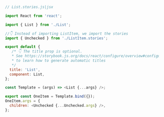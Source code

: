 ```js
// List.stories.js|jsx

import React from 'react';

import { List } from './List';

//👇 Instead of importing ListItem, we import the stories
import { Unchecked } from './ListItem.stories';

export default {
   /* 👇 The title prop is optional.
   * See https://storybook.js.org/docs/react/configure/overview#configure-story-loading
   * to learn how to generate automatic titles
   */
  title: 'List',
  component: List,
};

const Template = (args) => <List {...args} />;

export const OneItem = Template.bind({});
OneItem.args = {
  children: <Unchecked {...Unchecked.args} />,
};
```